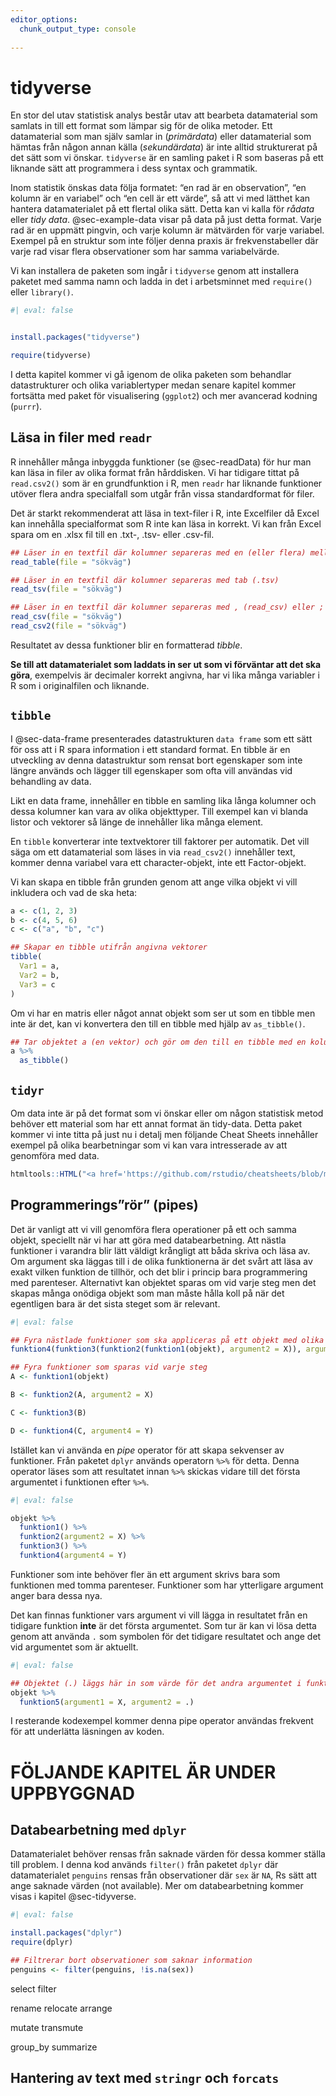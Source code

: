 ```yaml
---
editor_options: 
  chunk_output_type: console
  
---
```

# tidyverse {.unnumbered}

En stor del utav statistisk analys består utav att bearbeta datamaterial som samlats in till ett format som lämpar sig för de olika metoder. Ett datamaterial som man själv samlar in (*primärdata*) eller datamaterial som hämtas från någon annan källa (*sekundärdata*) är inte alltid strukturerat på det sätt som vi önskar. `tidyverse` är en samling paket i R som baseras på ett liknande sätt att programmera i dess syntax och grammatik. 

Inom statistik önskas data följa formatet: "en rad är en observation", "en kolumn är en variabel" och "en cell är ett värde", så att vi med lätthet kan hantera datamaterialet på ett flertal olika sätt. Detta kan vi kalla för *rådata* eller *tidy data*. @sec-example-data visar på data på just detta format. Varje rad är en uppmätt pingvin, och varje kolumn är mätvärden för varje variabel. Exempel på en struktur som inte följer denna praxis är frekvenstabeller där varje rad visar flera observationer som har samma variabelvärde. 

Vi kan installera de paketen som ingår i `tidyverse` genom att installera paketet med samma namn och ladda in det i arbetsminnet med `require()` eller `library()`.

```r
#| eval: false


install.packages("tidyverse")

require(tidyverse)

```

I detta kapitel kommer vi gå igenom de olika paketen som behandlar datastrukturer och olika variablertyper medan senare kapitel kommer fortsätta med paket för visualisering (`ggplot2`) och mer avancerad kodning (`purrr`).

## Läsa in filer med `readr` {#sec-readr}
R innehåller många inbyggda funktioner (se @sec-readData) för hur man kan läsa in filer av olika format från hårddisken. Vi har tidigare tittat på `read.csv2()` som är en grundfunktion i R, men `readr` har liknande funktioner utöver flera andra specialfall som utgår från vissa standardformat för filer. 

Det är starkt rekommenderat att läsa in text-filer i R, inte Excelfiler då Excel kan innehålla specialformat som R inte kan läsa in korrekt. Vi kan från Excel spara om en .xlsx fil till en .txt-, .tsv- eller .csv-fil.

```r
## Läser in en textfil där kolumner separeras med en (eller flera) mellanslag (.txt)
read_table(file = "sökväg")

## Läser in en textfil där kolumner separeras med tab (.tsv)
read_tsv(file = "sökväg")

## Läser in en textfil där kolumner separeras med , (read_csv) eller ; (read_csv2)
read_csv(file = "sökväg")
read_csv2(file = "sökväg")

```

Resultatet av dessa funktioner blir en formatterad *tibble*.

**Se till att datamaterialet som laddats in ser ut som vi förväntar att det ska göra**, exempelvis är decimaler korrekt angivna, har vi lika många variabler i R som i originalfilen och liknande.

## `tibble` {#sec-tibble}
I @sec-data-frame presenterades datastrukturen `data frame` som ett sätt för oss att i R spara information i ett standard format. En tibble är en utveckling av denna datastruktur som rensat bort egenskaper som inte längre används och lägger till egenskaper som ofta vill användas vid behandling av data. 

Likt en data frame, innehåller en tibble en samling lika långa kolumner och dessa kolumner kan vara av olika objekttyper. Till exempel kan vi blanda listor och vektorer så länge de innehåller lika många element. 

:::{.callout-important}
En `tibble` konverterar inte textvektorer till faktorer per automatik. Det vill säga om ett datamaterial som läses in via `read_csv2()` innehåller text, kommer denna variabel vara ett character-objekt, inte ett Factor-objekt.
::: 

Vi kan skapa en tibble från grunden genom att ange vilka objekt vi vill inkludera och vad de ska heta:

```r
a <- c(1, 2, 3)
b <- c(4, 5, 6)
c <- c("a", "b", "c")

## Skapar en tibble utifrån angivna vektorer
tibble(
  Var1 = a,
  Var2 = b,
  Var3 = c
)

```

Om vi har en matris eller något annat objekt som ser ut som en tibble men inte är det, kan vi konvertera den till en tibble med hjälp av `as_tibble()`.

```r

## Tar objektet a (en vektor) och gör om den till en tibble med en kolumn
a %>% 
  as_tibble()

```

## `tidyr` {#sec-tidyr}
Om data inte är på det format som vi önskar eller om någon statistisk metod behöver ett material som har ett annat format än tidy-data. Detta paket kommer vi inte titta på just nu i detalj men följande Cheat Sheets innehåller exempel på olika bearbetningar som vi kan vara intresserade av att genomföra med data.

```r

htmltools::HTML("<a href='https://github.com/rstudio/cheatsheets/blob/master/tidyr.pdf' class='external-link' target='blank'><img src='https://raw.githubusercontent.com/rstudio/cheatsheets/master/pngs/thumbnails/tidyr-thumbs.png'></a>")

```

## Programmerings"rör" (pipes)
Det är vanligt att vi vill genomföra flera operationer på ett och samma objekt, speciellt när vi har att göra med databearbetning. Att nästla funktioner i varandra blir lätt väldigt krångligt att båda skriva och läsa av. Om argument ska läggas till i de olika funktionerna är det svårt att läsa av exakt vilken funktion de tillhör, och det blir i princip bara programmering med parenteser. Alternativt kan objektet sparas om vid varje steg men det skapas många onödiga objekt som man måste hålla koll på när det egentligen bara är det sista steget som är relevant.

```r
#| eval: false

## Fyra nästlade funktioner som ska appliceras på ett objekt med olika argument
funktion4(funktion3(funktion2(funktion1(objekt), argument2 = X)), argument4 = Y)

## Fyra funktioner som sparas vid varje steg
A <- funktion1(objekt)

B <- funktion2(A, argument2 = X)

C <- funktion3(B)

D <- funktion4(C, argument4 = Y)

```
Istället kan vi använda en *pipe* operator för att skapa sekvenser av funktioner. Från paketet `dplyr` används operatorn `%>%` för detta. Denna operator läses som att resultatet innan `%>%` skickas vidare till det första argumentet i funktionen efter `%>%`.

```r
#| eval: false

objekt %>% 
  funktion1() %>% 
  funktion2(argument2 = X) %>% 
  funktion3() %>% 
  funktion4(argument4 = Y)

```

Funktioner som inte behöver fler än ett argument skrivs bara som funktionen med tomma parenteser. Funktioner som har ytterligare argument anger bara dessa nya. 

Det kan finnas funktioner vars argument vi vill lägga in resultatet från en tidigare funktion **inte** är det första argumentet. Som tur är kan vi lösa detta genom att använda `.` som symbolen för det tidigare resultatet och ange det vid argumentet som är aktuellt.

```r
#| eval: false

## Objektet (.) läggs här in som värde för det andra argumentet i funktionen
objekt %>% 
  funktion5(argument1 = X, argument2 = .)

```

I resterande kodexempel kommer denna pipe operator användas frekvent för att underlätta läsningen av koden.

# FÖLJANDE KAPITEL ÄR UNDER UPPBYGGNAD
## Databearbetning med `dplyr`

Datamaterialet behöver rensas från saknade värden för dessa kommer ställa till problem. I denna kod används `filter()` från paketet `dplyr` där datamaterialet `penguins` rensas från observationer där `sex` är `NA`, Rs sätt att ange saknade värden (not available). Mer om databearbetning kommer visas i kapitel @sec-tidyverse.

```r
#| eval: false

install.packages("dplyr")
require(dplyr)

## Filtrerar bort observationer som saknar information
penguins <- filter(penguins, !is.na(sex))

```


select
filter

rename
relocate
arrange

mutate
transmute

group_by
summarize

## Hantering av text med `stringr` och `forcats`



